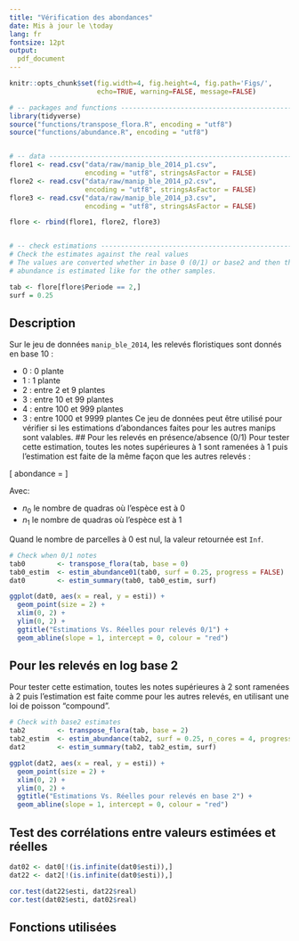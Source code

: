```yaml
---
title: "Vérification des abondances"
date: Mis à jour le \today
lang: fr
fontsize: 12pt
output:
  pdf_document
---
```


```r
knitr::opts_chunk$set(fig.width=4, fig.height=4, fig.path='Figs/',
                      echo=TRUE, warning=FALSE, message=FALSE)
```
```r
# -- packages and functions ----------------------------------------------------
library(tidyverse)
source("functions/transpose_flora.R", encoding = "utf8")
source("functions/abundance.R", encoding = "utf8")


# -- data ----------------------------------------------------------------------
flore1 <- read.csv("data/raw/manip_ble_2014_p1.csv",
                   encoding = "utf8", stringsAsFactor = FALSE)
flore2 <- read.csv("data/raw/manip_ble_2014_p2.csv",
                   encoding = "utf8", stringsAsFactor = FALSE)
flore3 <- read.csv("data/raw/manip_ble_2014_p3.csv",
                   encoding = "utf8", stringsAsFactor = FALSE)

flore <- rbind(flore1, flore2, flore3)


# -- check estimations ---------------------------------------------------------
# Check the estimates against the real values
# The values are converted whether in base 0 (0/1) or base2 and then the
# abundance is estimated like for the other samples.

tab <- flore[flore$Periode == 2,]
surf = 0.25
```

## Description

Sur le jeu de données `manip_ble_2014`, les relevés floristiques sont donnés en
base 10 :

- 0 : 0 plante
- 1 : 1 plante
- 2 : entre 2 et 9 plantes
- 3 : entre 10 et 99 plantes
- 4 : entre 100 et 999 plantes
- 3 : entre 1000 et 9999 plantes
Ce jeu de données peut être utilisé pour vérifier si les estimations d'abondances faites pour les autres manips sont valables.  ## Pour les relevés en présence/absence (0/1) 
Pour tester cette estimation, toutes les notes supérieures à 1 sont ramenées à
1 puis l'estimation est faite de la même façon que les autres relevés :

\[
  abondance = \log\frac{n_0+n_1}{n_0}
\]

Avec:

- $n_0$ le nombre de quadras où l'espèce est à 0
- $n_1$ le nombre de quadras où l'espèce est à 1

Quand le nombre de parcelles à 0 est nul, la valeur retournée est `Inf`.

```r
# Check when 0/1 notes
tab0        <- transpose_flora(tab, base = 0)
tab0_estim  <- estim_abundance01(tab0, surf = 0.25, progress = FALSE)
dat0        <- estim_summary(tab0, tab0_estim, surf)

ggplot(dat0, aes(x = real, y = esti)) +
  geom_point(size = 2) +
  xlim(0, 2) +
  ylim(0, 2) +
  ggtitle("Estimations Vs. Réelles pour relevés 0/1") +
  geom_abline(slope = 1, intercept = 0, colour = "red")
```

## Pour les relevés en log base 2

Pour tester cette estimation, toutes les notes supérieures à 2 sont ramenées à
2 puis l'estimation est faite comme pour les autres relevés, en utilisant une
loi de poisson "compound".


```r
# Check with base2 estimates
tab2        <- transpose_flora(tab, base = 2)
tab2_estim  <- estim_abundance(tab2, surf = 0.25, n_cores = 4, progress = FALSE)
dat2        <- estim_summary(tab2, tab2_estim, surf)

ggplot(dat2, aes(x = real, y = esti)) +
  geom_point(size = 2) +
  xlim(0, 2) +
  ylim(0, 2) +
  ggtitle("Estimations Vs. Réelles pour relevés en base 2") +
  geom_abline(slope = 1, intercept = 0, colour = "red")
```

## Test des corrélations entre valeurs estimées et réelles

```r
dat02 <- dat0[!(is.infinite(dat0$esti)),]
dat22 <- dat2[!(is.infinite(dat0$esti)),]

cor.test(dat22$esti, dat22$real)
cor.test(dat02$esti, dat02$real)
```

## Fonctions utilisées

```r
```
